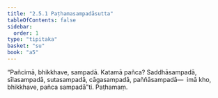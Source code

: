 ```yaml
---
title: "2.5.1 Paṭhamasampadāsutta"
tableOfContents: false
sidebar:
  order: 1
type: "tipitaka"
basket: "su"
book: "a5"
---
```



<DynamicBreadcrumb />

<Division number="91" book="a5" bookNo="16" page="104">

<Paragraph number="573" book="a5">
“Pañcimā, bhikkhave, sampadā. Katamā pañca? Saddhāsampadā, sīlasampadā, sutasampadā, cāgasampadā, paññāsampadā—  imā kho, bhikkhave, pañca sampadā”ti.

</Paragraph>
</Division>

<Paragraph number="574" type="center" book="a5">
Paṭhamaṃ.
</Paragraph>